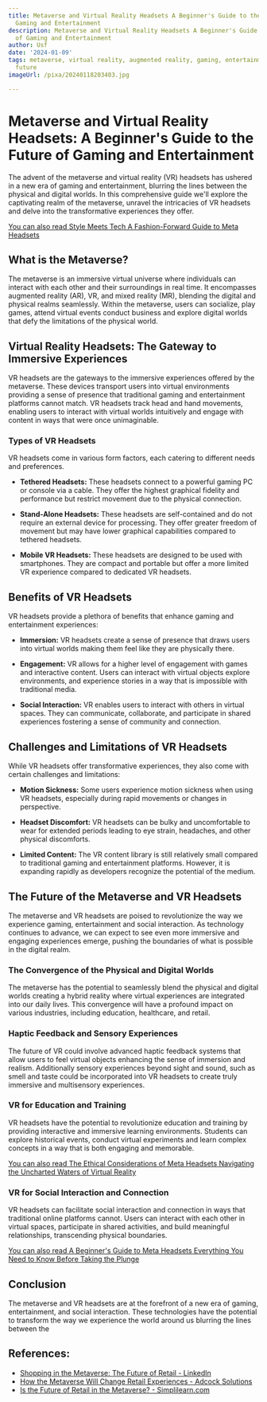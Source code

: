 ```yaml
---
title: Metaverse and Virtual Reality Headsets A Beginner's Guide to the Future of
  Gaming and Entertainment
description: Metaverse and Virtual Reality Headsets A Beginner's Guide to the Future
  of Gaming and Entertainment
author: Usf
date: '2024-01-09'
tags: metaverse, virtual reality, augmented reality, gaming, entertainment, technology,
  future
imageUrl: /pixa/20240118203403.jpg

---
```

# Metaverse and  Virtual Reality Headsets: A  Beginner's Guide to the Future of Gaming and Entertainment

The advent of the metaverse and  virtual reality (VR) headsets has ushered in a new era of gaming and  entertainment, blurring the lines between  the physical  and digital worlds.  In this comprehensive guide  we'll explore the captivating realm of  the metaverse,  unravel the intricacies of VR  headsets and delve into the transformative experiences they offer.

[You can also read Style Meets Tech A Fashion-Forward Guide to Meta Headsets](Style%20Meets%20Tech%20A%20Fashion-Forward%20Guide%20to%20Meta%20Headsets)


## What is the Metaverse?

The metaverse is an immersive virtual universe where  individuals  can interact with each other and their  surroundings in real time.  It encompasses augmented reality (AR), VR, and mixed reality (MR),  blending the digital and physical realms seamlessly. Within the  metaverse, users can socialize, play games, attend virtual events conduct business and explore digital worlds  that defy the limitations of the physical world.

## Virtual Reality Headsets: The Gateway to Immersive Experiences

VR headsets are the gateways to the immersive experiences offered by the metaverse. These  devices  transport users into virtual environments providing a sense  of  presence that traditional gaming and entertainment platforms cannot match. VR headsets track head and hand movements, enabling users to interact with virtual  worlds intuitively and engage with content in  ways that were once unimaginable.

### Types of VR Headsets

VR headsets come  in various form factors, each catering  to different  needs  and preferences.

- **Tethered Headsets:** These headsets connect to a powerful gaming PC or console via a cable. They  offer the highest graphical fidelity and performance but  restrict movement due to  the physical  connection.

- **Stand-Alone Headsets:** These headsets are  self-contained and do not require  an external device for processing. They offer greater freedom of movement but may have lower graphical capabilities compared to tethered headsets.

- **Mobile VR Headsets:** These  headsets are designed to be used with smartphones. They are compact and portable  but offer a more limited VR experience compared to dedicated VR headsets.

## Benefits of VR Headsets

VR headsets provide a plethora of benefits that enhance  gaming and entertainment experiences:

- **Immersion:** VR  headsets create a sense of presence that draws users into  virtual worlds making them feel like they are physically there.

- **Engagement:** VR allows for  a higher level of engagement  with  games and  interactive content. Users can interact with virtual objects explore  environments, and experience stories in a way that is impossible with traditional media.

- **Social Interaction:**  VR enables users to interact with others in virtual  spaces. They can communicate, collaborate, and participate in shared experiences fostering a sense  of community and connection.

## Challenges and Limitations of VR Headsets

While VR headsets offer  transformative experiences, they also come with certain challenges and limitations:

- **Motion  Sickness:** Some users experience motion sickness when using  VR headsets, especially during rapid movements or changes in perspective.

- **Headset  Discomfort:** VR headsets can  be bulky and uncomfortable to wear for  extended  periods leading to  eye strain, headaches, and other physical discomforts.

- **Limited Content:** The VR content library is  still relatively small compared to traditional gaming and entertainment platforms. However, it is expanding rapidly as developers  recognize the potential of the medium.

## The Future  of the Metaverse and  VR Headsets

The metaverse and VR headsets are poised to revolutionize the way we experience gaming, entertainment and social interaction. As technology  continues to advance,  we  can expect to see even more immersive and engaging experiences emerge, pushing the boundaries of what  is possible in the digital realm.

### The Convergence of the Physical and Digital Worlds

The metaverse has the potential to seamlessly blend the physical and digital worlds creating a hybrid reality where virtual experiences are integrated into our daily lives. This convergence will have a profound impact on various industries, including education, healthcare, and retail.

### Haptic Feedback and Sensory Experiences

The future of VR could involve advanced haptic feedback systems that allow users to feel virtual objects enhancing the sense of immersion and realism. Additionally sensory  experiences beyond sight and sound,  such as smell and taste  could be incorporated into VR headsets to create truly immersive and multisensory experiences.

### VR for Education and Training

VR headsets have the  potential to revolutionize education and training by providing interactive and immersive learning environments. Students can explore  historical events, conduct virtual experiments and learn complex concepts in a way  that is both engaging and memorable.

[You  can also read The Ethical  Considerations of Meta Headsets Navigating the Uncharted Waters of Virtual Reality](The%20Ethical%20Considerations%20of%20Meta%20Headsets%20Navigating%20the%20Uncharted%20Waters%20of%20Virtual%20Reality)


### VR for Social  Interaction and Connection

VR  headsets can facilitate social interaction and connection in ways that  traditional  online platforms cannot. Users can interact with each other in virtual spaces, participate in shared activities, and build meaningful relationships, transcending  physical boundaries.

[You can also read A Beginner's  Guide to Meta Headsets Everything You Need to Know Before Taking the Plunge](A%20Beginner%27s%20Guide%20to%20Meta%20Headsets%20Everything%20You%20Need%20to%20Know%20Before%20Taking%20the%20Plunge)


##  Conclusion

The metaverse and VR headsets are at the forefront of a new era of gaming, entertainment, and social interaction.  These  technologies have  the potential to transform the way we experience the world around us blurring the lines between the

## References:
- [Shopping in the Metaverse: The Future of Retail - LinkedIn](https://www.linkedin.com/pulse/shopping-metaverse-future-retail-yugatec-solutions)
- [How the Metaverse Will Change Retail Experiences - Adcock Solutions](https://www.adcocksolutions.com/post/how-the-metaverse-will-change-retail-experiences)
- [Is the Future of Retail in the Metaverse? - Simplilearn.com](https://www.simplilearn.com/retail-in-metaverse-article)
